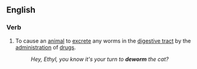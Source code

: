==English==

===Verb===
{{en-verb}}

# To cause an [[animal]] to [[excrete]] any worms in the [[digestive tract]] by the [[administration]] of [[drugs]].
#:''Hey, Ethyl, you know it's your turn to '''deworm''' the cat?''
